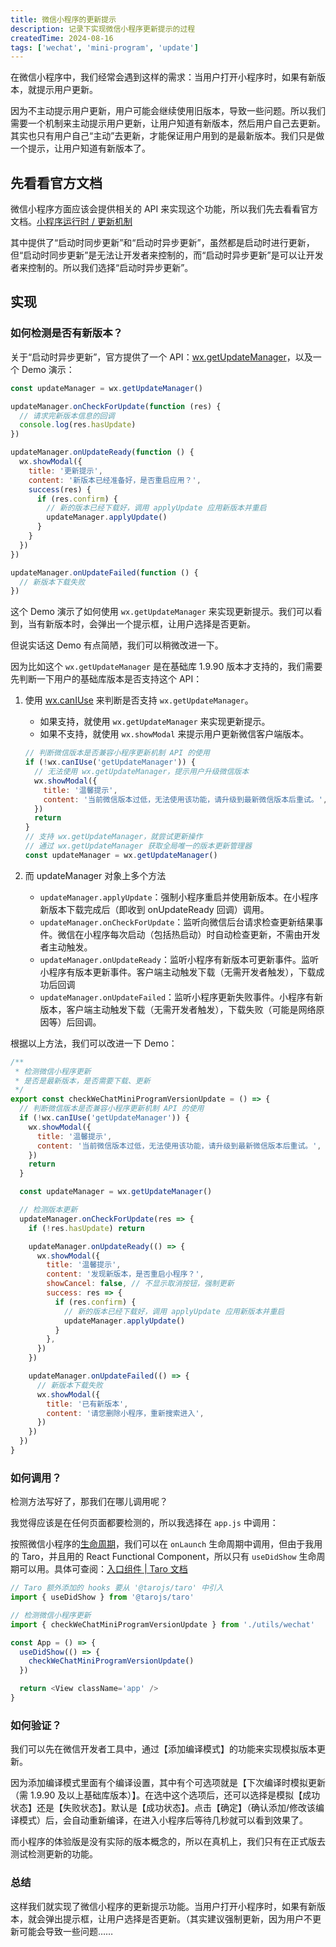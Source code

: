 ```yaml
---
title: 微信小程序的更新提示
description: 记录下实现微信小程序更新提示的过程
createdTime: 2024-08-16
tags: ['wechat', 'mini-program', 'update']
---
```


在微信小程序中，我们经常会遇到这样的需求：当用户打开小程序时，如果有新版本，就提示用户更新。

因为不主动提示用户更新，用户可能会继续使用旧版本，导致一些问题。所以我们需要一个机制来主动提示用户更新，让用户知道有新版本，然后用户自己去更新。其实也只有用户自己“主动”去更新，才能保证用户用到的是最新版本。我们只是做一个提示，让用户知道有新版本了。

## 先看看官方文档

微信小程序方面应该会提供相关的 API 来实现这个功能，所以我们先去看看官方文档。[小程序运行时 / 更新机制](https://developers.weixin.qq.com/miniprogram/dev/framework/runtime/update-mechanism.html)

其中提供了“启动时同步更新”和“启动时异步更新”，虽然都是启动时进行更新，但“启动时同步更新”是无法让开发者来控制的，而“启动时异步更新”是可以让开发者来控制的。所以我们选择“启动时异步更新”。

## 实现

### 如何检测是否有新版本？

关于“启动时异步更新”，官方提供了一个 API：[wx.getUpdateManager](https://developers.weixin.qq.com/miniprogram/dev/api/base/update/wx.getUpdateManager.html)，以及一个 Demo 演示：

```js
const updateManager = wx.getUpdateManager()

updateManager.onCheckForUpdate(function (res) {
  // 请求完新版本信息的回调
  console.log(res.hasUpdate)
})

updateManager.onUpdateReady(function () {
  wx.showModal({
    title: '更新提示',
    content: '新版本已经准备好，是否重启应用？',
    success(res) {
      if (res.confirm) {
        // 新的版本已经下载好，调用 applyUpdate 应用新版本并重启
        updateManager.applyUpdate()
      }
    }
  })
})

updateManager.onUpdateFailed(function () {
  // 新版本下载失败
})
```

这个 Demo 演示了如何使用 `wx.getUpdateManager` 来实现更新提示。我们可以看到，当有新版本时，会弹出一个提示框，让用户选择是否更新。

但说实话这 Demo 有点简陋，我们可以稍微改进一下。

因为比如这个 `wx.getUpdateManager` 是在基础库 1.9.90 版本才支持的，我们需要先判断一下用户的基础库版本是否支持这个 API：

1. 使用 [wx.canIUse](https://developers.weixin.qq.com/miniprogram/dev/framework/compatibility.html#_3-wx-canIUse) 来判断是否支持 `wx.getUpdateManager`。
    - 如果支持，就使用 `wx.getUpdateManager` 来实现更新提示。
    - 如果不支持，就使用 `wx.showModal` 来提示用户更新微信客户端版本。

    ```js
    // 判断微信版本是否兼容小程序更新机制 API 的使用
    if (!wx.canIUse('getUpdateManager')) {
      // 无法使用 wx.getUpdateManager，提示用户升级微信版本
      wx.showModal({
        title: '温馨提示',
        content: '当前微信版本过低，无法使用该功能，请升级到最新微信版本后重试。',
      })
      return
    }
    // 支持 wx.getUpdateManager，就尝试更新操作
    // 通过 wx.getUpdateManager 获取全局唯一的版本更新管理器
    const updateManager = wx.getUpdateManager()
    ```
2. 而 updateManager 对象上多个方法
   - `updateManager.applyUpdate`：强制小程序重启并使用新版本。在小程序新版本下载完成后（即收到 onUpdateReady 回调）调用。
   - `updateManager.onCheckForUpdate`：监听向微信后台请求检查更新结果事件。微信在小程序每次启动（包括热启动）时自动检查更新，不需由开发者主动触发。
   -  `updateManager.onUpdateReady`：监听小程序有新版本可更新事件。监听小程序有版本更新事件。客户端主动触发下载（无需开发者触发），下载成功后回调
   - `updateManager.onUpdateFailed`：监听小程序更新失败事件。小程序有新版本，客户端主动触发下载（无需开发者触发），下载失败（可能是网络原因等）后回调。

根据以上方法，我们可以改进一下 Demo：

```js
/**
 * 检测微信小程序更新
 * 是否是最新版本，是否需要下载、更新
 */
export const checkWeChatMiniProgramVersionUpdate = () => {
  // 判断微信版本是否兼容小程序更新机制 API 的使用
  if (!wx.canIUse('getUpdateManager')) {
    wx.showModal({
      title: '温馨提示',
      content: '当前微信版本过低，无法使用该功能，请升级到最新微信版本后重试。',
    })
    return
  }

  const updateManager = wx.getUpdateManager()

  // 检测版本更新
  updateManager.onCheckForUpdate(res => {
    if (!res.hasUpdate) return

    updateManager.onUpdateReady(() => {
      wx.showModal({
        title: '温馨提示',
        content: '发现新版本，是否重启小程序？',
        showCancel: false, // 不显示取消按钮，强制更新
        success: res => {
          if (res.confirm) {
            // 新的版本已经下载好，调用 applyUpdate 应用新版本并重启
            updateManager.applyUpdate()
          }
        },
      })
    })

    updateManager.onUpdateFailed(() => {
      // 新版本下载失败
      wx.showModal({
        title: '已有新版本',
        content: '请您删除小程序，重新搜索进入',
      })
    })
  })
}
```

### 如何调用？

检测方法写好了，那我们在哪儿调用呢？

我觉得应该是在任何页面都要检测的，所以我选择在 `app.js` 中调用：

按照微信小程序的[生命周期](https://developers.weixin.qq.com/miniprogram/dev/framework/app-service/page-life-cycle.html)，我们可以在 `onLaunch` 生命周期中调用，但由于我用的 Taro，并且用的 React Functional Component，所以只有 `useDidShow` 生命周期可以用。具体可查阅：[入口组件 | Taro 文档](
https://docs.taro.zone/docs/react-entry)

```js
// Taro 额外添加的 hooks 要从 '@tarojs/taro' 中引入
import { useDidShow } from '@tarojs/taro'

// 检测微信小程序更新
import { checkWeChatMiniProgramVersionUpdate } from './utils/wechat'

const App = () => {
  useDidShow(() => {
    checkWeChatMiniProgramVersionUpdate()
  })

  return <View className='app' />
}
```

### 如何验证？

我们可以先在微信开发者工具中，通过【添加编译模式】的功能来实现模拟版本更新。

因为添加编译模式里面有个编译设置，其中有个可选项就是【下次编译时模拟更新（需 1.9.90 及以上基础库版本）】。在选中这个选项后，还可以选择是模拟【成功状态】还是【失败状态】。默认是【成功状态】。点击【确定】（确认添加/修改该编译模式）后，会自动重新编译，在进入小程序后等待几秒就可以看到效果了。

而小程序的体验版是没有实际的版本概念的，所以在真机上，我们只有在正式版去测试检测更新的功能。

### 总结

这样我们就实现了微信小程序的更新提示功能。当用户打开小程序时，如果有新版本，就会弹出提示框，让用户选择是否更新。（其实建议强制更新，因为用户不更新可能会导致一些问题……